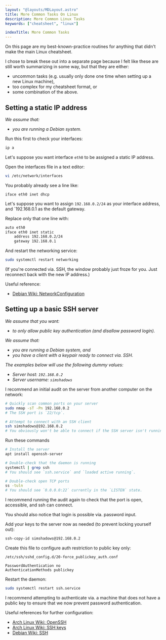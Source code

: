 ```yaml
---
layout: "@layouts/MDLayout.astro"
title: More Common Tasks On Linux
description: More Common Linux Tasks
keywords: ["cheatsheet", "linux"]

indexTitle: More Common Tasks
---
```


On this page are my best-known-practice routines for anything that didn't make the main Linux cheatsheet.

I chose to break these out into a separate page because I felt like these are still worth summarizing in some way, but that they are either:

- uncommon tasks (e.g. usually only done one time when setting up a new Linux machine),
- too complex for my cheatsheet format, or
- some combination of the above.

## Setting a static IP address

*We assume that:*

- *you are running a Debian system.*

Run this first to check your interfaces:

```bash
ip a
```

Let's suppose you want interface `eth0` to be assigned a static IP address.

Open the interfaces file in a text editor:

```bash
vi /etc/network/interfaces
```

You probably already see a line like:

```
iface eth0 inet dhcp
```

Let's suppose you want to assign `192.168.0.2/24` as your interface address, and `192.168.0.1 as the default gateway.

Replace only that one line with:

```bash
auto eth0
iface eth0 inet static
    address 192.168.0.2/24
    gateway 192.168.0.1
```

And restart the networking service:

```bash
sudo systemctl restart networking
```

(If you're connected via. SSH, the window probably just froze for you. Just reconnect back with the new IP address.)

Useful reference:

- [Debian Wiki: NetworkConfiguration](https://wiki.debian.org/NetworkConfiguration)

## Setting up a basic SSH server

*We assume that you want:*

- *to only allow public key authentication (and disallow password login).*

*We assume that:*

- *you are running a Debian system, and*
- *you have a client with a keypair ready to connect via. SSH.*

*The examples below will use the following dummy values:*

- *Server host: `192.168.0.2`*
- *Server username: `simshadows`*

I recommend an initial audit on the server from another computer on the network:

```bash
# Quickly scan common ports on your server
sudo nmap -sT -Pn 192.168.0.2
# The SSH port is `22/tcp`.

# Attempt to connect with an SSH client
ssh simshadows@192.168.0.2
# You obviously won't be able to connect if the SSH server isn't running.
```

Run these commands

```bash
# Install the server
apt install openssh-server

# Double-check that the daemon is running
systemctl | grep ssh
# You should see `ssh.service` and `loaded active running`.

# Double-check open TCP ports
ss -tuln
# You should see `0.0.0.0:22` currently in the `LISTEN` state.
```

I recommend running the audit again to check that the port is open, accessible, and ssh can connect.

You should also notice that login is possible via. password input.

Add your keys to the server now as needed (to prevent locking yourself out):

```bash
ssh-copy-id simshadows@192.168.0.2
```

Create this file to configure auth restriction to public key only:

```
/etc/ssh/sshd_config.d/20-force_publickey_auth.conf
```
```
PasswordAuthentication no
AuthenticationMethods publickey
```

Restart the daemon:

```bash
sudo systemctl restart ssh.service
```

I recommend attempting to authenticate via. a machine that does not have a public key to ensure that we now prevent password authentication.

Useful references for further configuration:

- [Arch Linux Wiki: OpenSSH](https://wiki.archlinux.org/title/OpenSSH)
- [Arch Linux Wiki: SSH keys](https://wiki.archlinux.org/title/SSH_keys)
- [Debian Wiki: SSH](https://wiki.debian.org/SSH)

